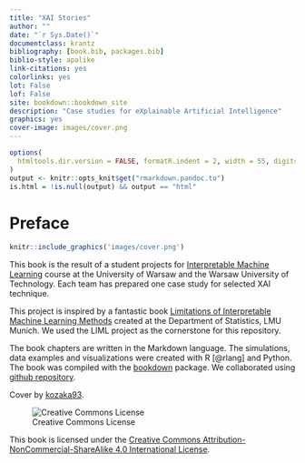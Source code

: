 ```yaml
--- 
title: "XAI Stories"
author: ""
date: "`r Sys.Date()`"
documentclass: krantz
bibliography: [book.bib, packages.bib]
biblio-style: apalike
link-citations: yes
colorlinks: yes
lot: False 
lof: False
site: bookdown::bookdown_site
description: "Case studies for eXplainable Artificial Intelligence"
graphics: yes
cover-image: images/cover.png
---
```


```r
options(
  htmltools.dir.version = FALSE, formatR.indent = 2, width = 55, digits = 4
)
output <- knitr::opts_knit$get("rmarkdown.pandoc.to")
is.html = !is.null(output) && output == "html"
```

# Preface {-}

```r
knitr::include_graphics('images/cover.png')
```

This book is the result of a student projects for [Interpretable Machine Learning](https://github.com/pbiecek/InterpretableMachineLearning2020) course at the University of Warsaw and the Warsaw University of Technology. Each team has prepared one case study for selected XAI technique.

This project is inspired by a fantastic book [Limitations of Interpretable Machine Learning Methods](https://compstat-lmu.github.io/iml_methods_limitations/) created at the Department of Statistics, LMU Munich.
We used the LIML project as the cornerstone for this repository.

The book chapters are written in the Markdown language.
The simulations, data examples and visualizations were created with R [@rlang] and Python.
The book was compiled with the [bookdown](https://bookdown.org/) package.
We collaborated using [github repository](https://github.com/pbiecek/xai_stories).

Cover by [kozaka93](github.com/kozaka93).

![Creative Commons License](images/by-nc-sa.png)

This book is licensed under the [Creative Commons Attribution-NonCommercial-ShareAlike 4.0 International License](http://creativecommons.org/licenses/by-nc-sa/4.0/).

\mainmatter

